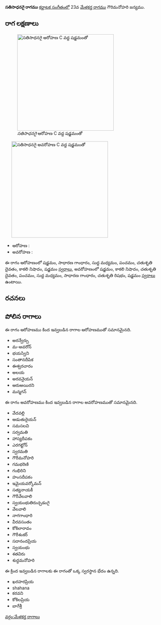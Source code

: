 {{Infobox ragam
	| name          	= సతిసాధనగై
	| synonym	    	= 
	| mela          	= 
	| chakra        	= 
	| janaka        	= 
	| type          	= షడవ-సంపూర్ణ
	| arohanam      	= {{svaraC|S|G2|M1|P|D2|N3|S'}} 
	| avarohanam    	= {{svaraC|S'|N3|D2|P|M1|G2|R2|S}}
	| jeeva         	=
	| chhaya        	=
	| nyasa         	=
	| vishesha      	= 
	| equivalent  		= 
}}
{{కర్ణాటక సంగీత రాగాలు}}
'''సతిసాధనగై రాగము''' [[కర్ణాటక సంగీతం]]లో 23వ [[మేళకర్త రాగము]] గౌరిమనోహరి జన్యము. 


==రాగ లక్షణాలు==
[[Image:satisadangai_ar_kb2wiki.png|thumb|right|316px|''సతిసాధనగై'' ఆరోహణ C వద్ద షడ్జమంతో]]
	[[Image:satisadangai_av_kb2wiki.png|thumb|right|316px|''సతిసాధనగై'' అవరోహణ C వద్ద షడ్జమంతో]]

* ఆరోహణ : {{svaraC|S|G2|M1|P|D2|N3|S'}} 
* అవరోహణ : {{svaraC|S'|N3|D2|P|M1|G2|R2|S}}

ఈ రాగం ఆరోహణంలో షడ్జమం, సాధారణ  గాంధారం, సుద్ద మధ్యమం, పంచమం, చతుశృతి దైవతం, కాకలి  నిషాదం, షడ్జమం [[స్వరాలు]], అవరోహణంలో షడ్జమం, కాకలి  నిషాదం, చతుశృతి దైవతం, పంచమం, సుద్ద మధ్యమం, సాధారణ  గాంధారం, చతుశృతి రిషభం, షడ్జమం [[స్వరాలు]] ఉంటాయి.

==రచనలు==



==పోలిన రాగాలు==
ఈ రాగం ఆరోహణము కింద ఇవ్వబడిన రాగాల ఆరోహణముతో సమానమైనది.
* అరన్వేర్పు
* మ-అవరోన్
* భయస్విని
* సంతానదీపిక
* ఈశ్వరచారం
* అలయ
* అరవనైయన్
* ఆరుఅయిరని
* మన్మగన్

ఈ రాగం అవరోహణము కింద ఇవ్వబడిన రాగాల అవరోహణముతో సమానమైనది.
* వేదవల్లి
* ఆడుతురైయన్
* సమసలవి
* సర్వమతి
* హాస్యదీపకం
* ఎరగట్టోన్
* స్వరమతి
* గౌరీమనోహరి
* గమభరిణి
* గంభిరిని
* హంసదీపకం
* ఇమైయవర్కోమన్
* సత్యనాయకీ
* గౌరీవేలవాలి
* స్వయంభుతిరుచ్చడంగై
* వేలవాలి
*  నాగగాంధారి
* వీరవసంతం
* కోకిలారావం
* గౌరీశంకర్
* సదానందప్రియ
* స్వయంభు
* శతవిరు
* శుద్ధమనోహరి

ఈ క్రింద ఇవ్వబడిన రాగాలకు ఈ రాగంతో ఒక్క స్వరస్థాన భేదం ఉన్నది.
* ఖరహరప్రియ
* shahana
* కరవని
* కోకిలప్రియ
* బాగేశ్రీ



[[వర్గం:మేళకర్త రాగాలు]]